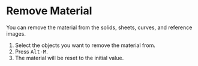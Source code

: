 
# Remove Material

<Reference shortcut="Alt-M" command="Remove Material" button="" />

You can remove the material from the solids, sheets, curves, and reference images.

1. Select the objects you want to remove the material from.
2. Press <kbd>Alt-M</kbd>.
3. The material will be reset to the initial value.



